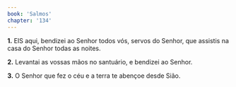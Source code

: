 ```yaml
---
book: 'Salmos'
chapter: '134'
---
```


**1.** EIS aqui, bendizei ao Senhor todos vós, servos do Senhor, que assistis na casa do Senhor todas as noites.

**2.** Levantai as vossas mãos no santuário, e bendizei ao Senhor.

**3.** O Senhor que fez o céu e a terra te abençoe desde Sião.